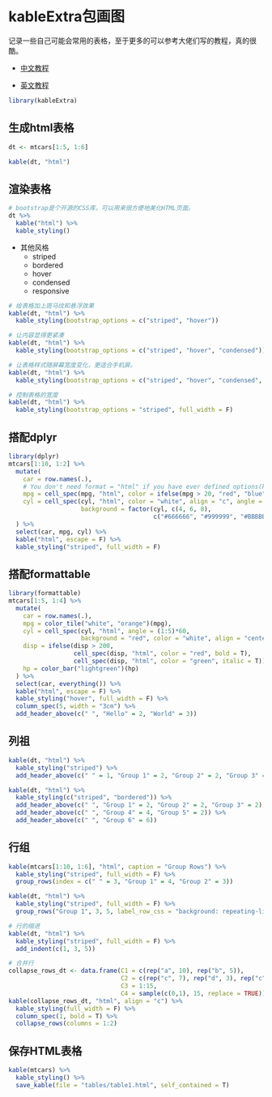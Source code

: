 # kableExtra包画图

记录一些自己可能会常用的表格，至于更多的可以参考大佬们写的教程，真的很酷。

- [中文教程](https://haozhu233.github.io/kableExtra/awesome_table_in_html_cn.html)

- [英文教程](http://haozhu233.github.io/kableExtra/)

```r
library(kableExtra)
```

## 生成html表格
```r
dt <- mtcars[1:5, 1:6]

kable(dt, "html")
```

## 渲染表格
```r
# bootstrap是个开源的CSS库，可以用来很方便地美化HTML页面。
dt %>%
  kable("html") %>%
  kable_styling()
```

- 其他风格
   - striped
   - bordered
   - hover
   - condensed
   - responsive
   
```r
# 给表格加上斑马纹和悬浮效果
kable(dt, "html") %>%
  kable_styling(bootstrap_options = c("striped", "hover"))
```




```r
# 让内容显得更紧凑
kable(dt, "html") %>%
  kable_styling(bootstrap_options = c("striped", "hover", "condensed"))
```



```r
# 让表格样式随屏幕宽度变化，更适合手机屏。
kable(dt, "html") %>%
  kable_styling(bootstrap_options = c("striped", "hover", "condensed", "responsive"))
```

```r
# 控制表格的宽度
kable(dt, "html") %>%
  kable_styling(bootstrap_options = "striped", full_width = F)
```

## 搭配dplyr

```r
library(dplyr)
mtcars[1:10, 1:2] %>%
  mutate(
    car = row.names(.),
    # You don't need format = "html" if you have ever defined options(knitr.table.format)
    mpg = cell_spec(mpg, "html", color = ifelse(mpg > 20, "red", "blue")),
    cyl = cell_spec(cyl, "html", color = "white", align = "c", angle = 45, 
                    background = factor(cyl, c(4, 6, 8), 
                                        c("#666666", "#999999", "#BBBBBB")))
  ) %>%
  select(car, mpg, cyl) %>%
  kable("html", escape = F) %>%
  kable_styling("striped", full_width = F)
```



## 搭配formattable

```r
library(formattable)
mtcars[1:5, 1:4] %>%
  mutate(
    car = row.names(.),
    mpg = color_tile("white", "orange")(mpg),
    cyl = cell_spec(cyl, "html", angle = (1:5)*60, 
                    background = "red", color = "white", align = "center"),
    disp = ifelse(disp > 200,
                  cell_spec(disp, "html", color = "red", bold = T),
                  cell_spec(disp, "html", color = "green", italic = T)),
    hp = color_bar("lightgreen")(hp)
  ) %>%
  select(car, everything()) %>%
  kable("html", escape = F) %>%
  kable_styling("hover", full_width = F) %>%
  column_spec(5, width = "3cm") %>%
  add_header_above(c(" ", "Hello" = 2, "World" = 3))
```

## 列祖

```r
kable(dt, "html") %>%
  kable_styling("striped") %>%
  add_header_above(c(" " = 1, "Group 1" = 2, "Group 2" = 2, "Group 3" = 2))
```


```r
kable(dt, "html") %>%
  kable_styling(c("striped", "bordered")) %>%
  add_header_above(c(" ", "Group 1" = 2, "Group 2" = 2, "Group 3" = 2)) %>%
  add_header_above(c(" ", "Group 4" = 4, "Group 5" = 2)) %>%
  add_header_above(c(" ", "Group 6" = 6))
```



## 行组

```r
kable(mtcars[1:10, 1:6], "html", caption = "Group Rows") %>%
  kable_styling("striped", full_width = F) %>%
  group_rows(index = c(" " = 3, "Group 1" = 4, "Group 2" = 3))
```

```r
kable(dt, "html") %>%
  kable_styling("striped", full_width = F) %>%
  group_rows("Group 1", 3, 5, label_row_css = "background: repeating-linear-gradient(45deg, #d9230f, #d9230f 10px, #f96352 10px, #f96352 20px); color: #fff;")
```

```r
# 行的缩进
kable(dt, "html") %>%
  kable_styling("striped", full_width = F) %>%
  add_indent(c(1, 3, 5))
```
```r
# 合并行
collapse_rows_dt <- data.frame(C1 = c(rep("a", 10), rep("b", 5)),
                               C2 = c(rep("c", 7), rep("d", 3), rep("c", 2), rep("d", 3)),
                               C3 = 1:15,
                               C4 = sample(c(0,1), 15, replace = TRUE))
kable(collapse_rows_dt, "html", align = "c") %>%
  kable_styling(full_width = F) %>%
  column_spec(1, bold = T) %>%
  collapse_rows(columns = 1:2)
```


## 保存HTML表格

```r
kable(mtcars) %>%
  kable_styling() %>%
  save_kable(file = "tables/table1.html", self_contained = T)
```


